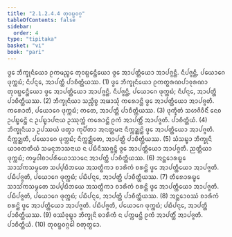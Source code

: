 ```yaml
---
title: "2.1.2.4.4 ᨲᩩᩅᨭ᩠ᨭᩅᨣ᩠ᨣ"
tableOfContents: false
sidebar:
  order: 4
type: "tipitaka"
basket: "vi"
book: "pari"
---
```



<DynamicBreadcrumb />

<Division number="234" book="pari">

<Paragraph number="910" book="pari">
ᨴ᩠ᩅᩮ ᨽᩥᨠ᩠ᨡᩩᨶᩥᨿᩮᩣ ᩑᨠᨾᨬ᩠ᨧᩮ ᨲᩩᩅᨭ᩠ᨭᩮᨶ᩠ᨲᩥᨿᩮᩣ ᨴ᩠ᩅᩮ ᩋᩣᨸᨲ᩠ᨲᩥᨿᩮᩣ ᩋᩣᨸᨩ᩠ᨩᨶ᩠ᨲᩥ. ᨶᩥᨸᨩ᩠ᨩᨶ᩠ᨲᩥ, ᨸᨿᩮᩣᨣᩮ ᨴᩩᨠ᩠ᨠᨭᩴ; ᨶᩥᨸᨶ᩠ᨶᩮ, ᩋᩣᨸᨲ᩠ᨲᩥ ᨸᩣᨧᩥᨲ᩠ᨲᩥᨿᩔ. (1)
</Paragraph>

<Paragraph number="911" book="pari">
ᨴ᩠ᩅᩮ ᨽᩥᨠ᩠ᨡᩩᨶᩥᨿᩮᩣ ᩑᨠᨲ᩠ᨳᩁᨱᨸᩣᩅᩩᩁᨱᩣ ᨲᩩᩅᨭ᩠ᨭᩮᨶ᩠ᨲᩥᨿᩮᩣ ᨴ᩠ᩅᩮ ᩋᩣᨸᨲ᩠ᨲᩥᨿᩮᩣ ᩋᩣᨸᨩ᩠ᨩᨶ᩠ᨲᩥ. ᨶᩥᨸᨩ᩠ᨩᨶ᩠ᨲᩥ, ᨸᨿᩮᩣᨣᩮ ᨴᩩᨠ᩠ᨠᨭᩴ; ᨶᩥᨸᨶ᩠ᨶᩮ, ᩋᩣᨸᨲ᩠ᨲᩥ ᨸᩣᨧᩥᨲ᩠ᨲᩥᨿᩔ. (2)
</Paragraph>

<Paragraph number="912" book="pari">
ᨽᩥᨠ᩠ᨡᩩᨶᩥᨿᩣ ᩈᨬ᩠ᨧᩥᨧ᩠ᨧ ᩋᨹᩣᩈᩩᩴ ᨠᩁᩮᩣᨶ᩠ᨲᩦ ᨴ᩠ᩅᩮ ᩋᩣᨸᨲ᩠ᨲᩥᨿᩮᩣ ᩋᩣᨸᨩ᩠ᨩᨲᩥ. ᨠᩁᩮᩣᨲᩥ, ᨸᨿᩮᩣᨣᩮ ᨴᩩᨠ᩠ᨠᨭᩴ; ᨠᨲᩮ, ᩋᩣᨸᨲ᩠ᨲᩥ ᨸᩣᨧᩥᨲ᩠ᨲᩥᨿᩔ. (3)
</Paragraph>

<Paragraph number="913" book="pari">
ᨴᩩᨠ᩠ᨡᩥᨲᩴ ᩈᩉᨩᩦᩅᩥᨶᩥᩴ ᨶᩮᩅ ᩏᨸᨭ᩠ᨮᩮᨶ᩠ᨲᩦ ᨶ ᩏᨸᨭ᩠ᨮᩣᨸᨶᩣᨿ ᩏᩔᩩᨠ᩠ᨠᩴ ᨠᩁᩮᩣᨶ᩠ᨲᩦ ᩑᨠᩴ ᩋᩣᨸᨲ᩠ᨲᩥᩴ ᩋᩣᨸᨩ᩠ᨩᨲᩥ. ᨸᩣᨧᩥᨲ᩠ᨲᩥᨿᩴ. (4)
</Paragraph>

<Paragraph number="914" book="pari">
ᨽᩥᨠ᩠ᨡᩩᨶᩥᨿᩣ ᩏᨸᩔᨿᩴ ᨴᨲ᩠ᩅᩣ ᨠᩩᨸᩥᨲᩣ ᩋᨶᨲ᩠ᨲᨾᨶᩣ ᨶᩥᨠ᩠ᨠᨯ᩠ᨰᨶ᩠ᨲᩦ ᨴ᩠ᩅᩮ ᩋᩣᨸᨲ᩠ᨲᩥᨿᩮᩣ ᩋᩣᨸᨩ᩠ᨩᨲᩥ. ᨶᩥᨠ᩠ᨠᨯ᩠ᨰᨲᩥ, ᨸᨿᩮᩣᨣᩮ ᨴᩩᨠ᩠ᨠᨭᩴ; ᨶᩥᨠ᩠ᨠᨯ᩠ᨰᩥᨲᩮ, ᩋᩣᨸᨲ᩠ᨲᩥ ᨸᩣᨧᩥᨲ᩠ᨲᩥᨿᩔ. (5)
</Paragraph>

<Paragraph number="915" book="pari">
ᩈᩴᩈᨭ᩠ᨮᩣ ᨽᩥᨠ᩠ᨡᩩᨶᩦ ᨿᩣᩅᨲᨲᩥᨿᩴ ᩈᨾᨶᩩᨽᩣᩈᨶᩣᨿ ᨶ ᨸᨭᩥᨶᩥᩔᨩ᩠ᨩᨶ᩠ᨲᩦ ᨴ᩠ᩅᩮ ᩋᩣᨸᨲ᩠ᨲᩥᨿᩮᩣ ᩋᩣᨸᨩ᩠ᨩᨲᩥ. ᨬᨲ᩠ᨲᩥᨿᩣ ᨴᩩᨠ᩠ᨠᨭᩴ; ᨠᨾ᩠ᨾᩅᩤᨧᩣᨸᩁᩥᨿᩮᩣᩈᩣᨶᩮ ᩋᩣᨸᨲ᩠ᨲᩥ ᨸᩣᨧᩥᨲ᩠ᨲᩥᨿᩔ. (6)
</Paragraph>

<Paragraph number="916" book="pari">
ᩋᨶ᩠ᨲᩮᩣᩁᨭ᩠ᨮᩮ ᩈᩣᩈᩘᨠᩈᨾ᩠ᨾᨲᩮ ᩈᨸ᩠ᨸᨭᩥᨽᨿᩮ ᩋᩈᨲ᩠ᨳᩥᨠᩣ ᨧᩣᩁᩥᨠᩴ ᨧᩁᨶ᩠ᨲᩦ ᨴ᩠ᩅᩮ ᩋᩣᨸᨲ᩠ᨲᩥᨿᩮᩣ ᩋᩣᨸᨩ᩠ᨩᨲᩥ. ᨸᨭᩥᨸᨩ᩠ᨩᨲᩥ, ᨸᨿᩮᩣᨣᩮ ᨴᩩᨠ᩠ᨠᨭᩴ; ᨸᨭᩥᨸᨶ᩠ᨶᩮ, ᩋᩣᨸᨲ᩠ᨲᩥ ᨸᩣᨧᩥᨲ᩠ᨲᩥᨿᩔ. (7)
</Paragraph>

<Paragraph number="917" book="pari">
ᨲᩥᩁᩮᩣᩁᨭ᩠ᨮᩮ ᩈᩣᩈᩘᨠᩈᨾ᩠ᨾᨲᩮ ᩈᨸ᩠ᨸᨭᩥᨽᨿᩮ ᩋᩈᨲ᩠ᨳᩥᨠᩣ ᨧᩣᩁᩥᨠᩴ ᨧᩁᨶ᩠ᨲᩦ ᨴ᩠ᩅᩮ ᩋᩣᨸᨲ᩠ᨲᩥᨿᩮᩣ ᩋᩣᨸᨩ᩠ᨩᨲᩥ. ᨸᨭᩥᨸᨩ᩠ᨩᨲᩥ, ᨸᨿᩮᩣᨣᩮ ᨴᩩᨠ᩠ᨠᨭᩴ; ᨸᨭᩥᨸᨶ᩠ᨶᩮ, ᩋᩣᨸᨲ᩠ᨲᩥ ᨸᩣᨧᩥᨲ᩠ᨲᩥᨿᩔ. (8)
</Paragraph>

<Paragraph number="918" book="pari">
ᩋᨶ᩠ᨲᩮᩣᩅᩔᩴ ᨧᩣᩁᩥᨠᩴ ᨧᩁᨶ᩠ᨲᩦ ᨴ᩠ᩅᩮ ᩋᩣᨸᨲ᩠ᨲᩥᨿᩮᩣ ᩋᩣᨸᨩ᩠ᨩᨲᩥ. ᨸᨭᩥᨸᨩ᩠ᨩᨲᩥ, ᨸᨿᩮᩣᨣᩮ ᨴᩩᨠ᩠ᨠᨭᩴ; ᨸᨭᩥᨸᨶ᩠ᨶᩮ, ᩋᩣᨸᨲ᩠ᨲᩥ ᨸᩣᨧᩥᨲ᩠ᨲᩥᨿᩔ. (9)
</Paragraph>

<Paragraph number="919" book="pari">
ᩅᩔᩴᩅᩩᨭ᩠ᨮᩣ ᨽᩥᨠ᩠ᨡᩩᨶᩦ ᨧᩣᩁᩥᨠᩴ ᨶ ᨸᨠ᩠ᨠᨾᨶ᩠ᨲᩦ ᩑᨠᩴ ᩋᩣᨸᨲ᩠ᨲᩥᩴ ᩋᩣᨸᨩ᩠ᨩᨲᩥ. ᨸᩣᨧᩥᨲ᩠ᨲᩥᨿᩴ. (10)

</Paragraph>
</Division>

<Paragraph number="920" type="center" book="pari">
ᨲᩩᩅᨭ᩠ᨭᩅᨣ᩠ᨣᩮᩤ ᨧᨲᩩᨲ᩠ᨳᩮᩣ.
</Paragraph>